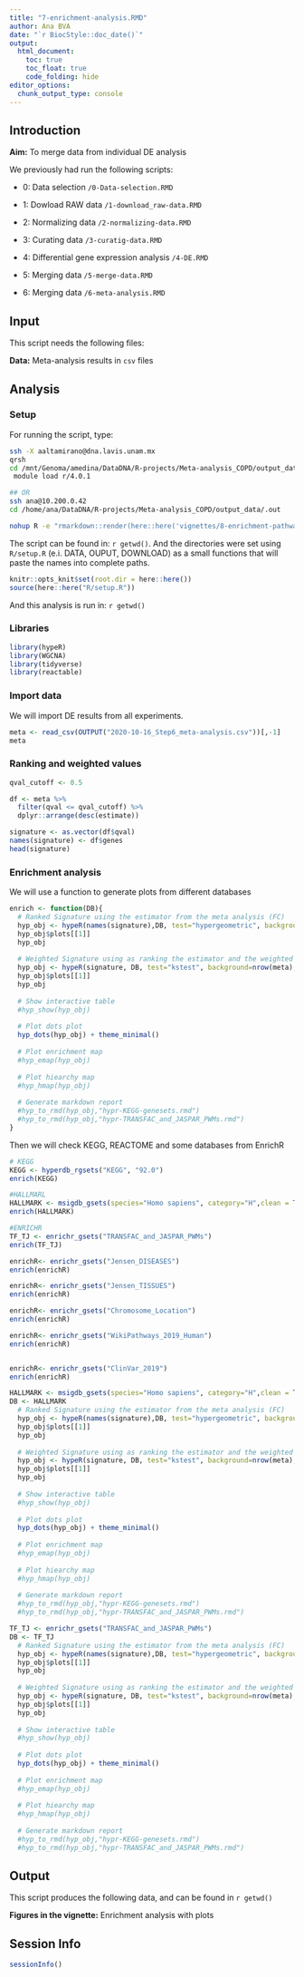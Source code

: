 ```yaml
---
title: "7-enrichment-analysis.RMD"
author: Ana BVA
date: "`r BiocStyle::doc_date()`"
output:
  html_document:
    toc: true
    toc_float: true
    code_folding: hide
editor_options: 
  chunk_output_type: console
---
```


## Introduction

<div class="alert alert-info">
  <strong>Aim:</strong> To merge data from individual DE analysis
</div>

We previously had run the following scripts:

- 0: Data selection `/0-Data-selection.RMD`

- 1: Dowload RAW data `/1-download_raw-data.RMD`

- 2: Normalizing data `/2-normalizing-data.RMD`

- 3: Curating data `/3-curatig-data.RMD`

- 4: Differential gene expression analysis  `/4-DE.RMD`

- 5: Merging data `/5-merge-data.RMD`

- 6: Merging data `/6-meta-analysis.RMD`




## Input

This script needs the following files:

<div class="alert alert-warning">
  <strong>Data:</strong> Meta-analysis results in `csv` files  
</div>

## Analysis

### Setup

For running the script, type:

```bash
ssh -X aaltamirano@dna.lavis.unam.mx
qrsh
cd /mnt/Genoma/amedina/DataDNA/R-projects/Meta-analysis_COPD/output_data/.out
 module load r/4.0.1 

## OR
ssh ana@10.200.0.42
cd /home/ana/DataDNA/R-projects/Meta-analysis_COPD/output_data/.out

nohup R -e "rmarkdown::render(here::here('vignettes/8-enrichment-pathways.RMD'))" > 8-enrichment-pathways.RMD.out &
```

The script can be found in: `r getwd() `. And the directories were set using
`R/setup.R` (e.i. DATA, OUPUT, DOWNLOAD) as a small functions that will paste the names into complete paths.


```r
knitr::opts_knit$set(root.dir = here::here())
source(here::here("R/setup.R"))
```

And this analysis is run in: `r getwd() `


### Libraries

```r
library(hypeR)
library(WGCNA)
library(tidyverse)
library(reactable)
```


### Import data

We will import DE results from all experiments. 

```r
meta <- read_csv(OUTPUT("2020-10-16_Step6_meta-analysis.csv"))[,-1]
meta
```



### Ranking and weighted values

```r
qval_cutoff <- 0.5

df <- meta %>%
  filter(qval <= qval_cutoff) %>%
  dplyr::arrange(desc(estimate))

signature <- as.vector(df$qval)
names(signature) <- df$genes
head(signature)
```

### Enrichment analysis

We will use a function to generate plots from different databases

```r

enrich <- function(DB){
  # Ranked Signature using the estimator from the meta analysis (FC)
  hyp_obj <- hypeR(names(signature),DB, test="hypergeometric", background=nrow(meta), fdr=0.5, plotting=TRUE)
  hyp_obj$plots[[1]]
  hyp_obj
  
  # Weighted Signature using as ranking the estimator and the weighted the qvalue
  hyp_obj <- hypeR(signature, DB, test="kstest", background=nrow(meta),fdr=0.5, plotting=TRUE)
  hyp_obj$plots[[1]]
  hyp_obj
  
  # Show interactive table
  #hyp_show(hyp_obj)
  
  # Plot dots plot
  hyp_dots(hyp_obj) + theme_minimal()
  
  # Plot enrichment map
  #hyp_emap(hyp_obj)
  
  # Plot hiearchy map
  #hyp_hmap(hyp_obj)
  
  # Generate markdown report
  #hyp_to_rmd(hyp_obj,"hypr-KEGG-genesets.rmd")
  #hyp_to_rmd(hyp_obj,"hypr-TRANSFAC_and_JASPAR_PWMs.rmd")
}

```

Then we will check KEGG, REACTOME and some databases from EnrichR


```r
# KEGG
KEGG <- hyperdb_rgsets("KEGG", "92.0")
enrich(KEGG)

#HALLMARL
HALLMARK <- msigdb_gsets(species="Homo sapiens", category="H",clean = T)
enrich(HALLMARK)

#ENRICHR
TF_TJ <- enrichr_gsets("TRANSFAC_and_JASPAR_PWMs")
enrich(TF_TJ)

enrichR<- enrichr_gsets("Jensen_DISEASES")
enrich(enrichR)

enrichR<- enrichr_gsets("Jensen_TISSUES")
enrich(enrichR)

enrichR<- enrichr_gsets("Chromosome_Location")
enrich(enrichR)

enrichR<- enrichr_gsets("WikiPathways_2019_Human")
enrich(enrichR)


enrichR<- enrichr_gsets("ClinVar_2019")
enrich(enrichR)

```



```r
HALLMARK <- msigdb_gsets(species="Homo sapiens", category="H",clean = T)
DB <- HALLMARK
  # Ranked Signature using the estimator from the meta analysis (FC)
  hyp_obj <- hypeR(names(signature),DB, test="hypergeometric", background=nrow(meta), fdr=0.5, plotting=TRUE)
  hyp_obj$plots[[1]]
  hyp_obj
  
  # Weighted Signature using as ranking the estimator and the weighted the qvalue
  hyp_obj <- hypeR(signature, DB, test="kstest", background=nrow(meta),fdr=0.5, plotting=TRUE)
  hyp_obj$plots[[1]]
  hyp_obj
  
  # Show interactive table
  #hyp_show(hyp_obj)
  
  # Plot dots plot
  hyp_dots(hyp_obj) + theme_minimal()
  
  # Plot enrichment map
  #hyp_emap(hyp_obj)
  
  # Plot hiearchy map
  #hyp_hmap(hyp_obj)
  
  # Generate markdown report
  #hyp_to_rmd(hyp_obj,"hypr-KEGG-genesets.rmd")
  #hyp_to_rmd(hyp_obj,"hypr-TRANSFAC_and_JASPAR_PWMs.rmd")
```


```r
TF_TJ <- enrichr_gsets("TRANSFAC_and_JASPAR_PWMs")
DB <- TF_TJ
  # Ranked Signature using the estimator from the meta analysis (FC)
  hyp_obj <- hypeR(names(signature),DB, test="hypergeometric", background=nrow(meta), fdr=0.5, plotting=TRUE)
  hyp_obj$plots[[1]]
  hyp_obj
  
  # Weighted Signature using as ranking the estimator and the weighted the qvalue
  hyp_obj <- hypeR(signature, DB, test="kstest", background=nrow(meta),fdr=0.5, plotting=TRUE)
  hyp_obj$plots[[1]]
  hyp_obj
  
  # Show interactive table
  #hyp_show(hyp_obj)
  
  # Plot dots plot
  hyp_dots(hyp_obj) + theme_minimal()
  
  # Plot enrichment map
  #hyp_emap(hyp_obj)
  
  # Plot hiearchy map
  #hyp_hmap(hyp_obj)
  
  # Generate markdown report
  #hyp_to_rmd(hyp_obj,"hypr-KEGG-genesets.rmd")
  #hyp_to_rmd(hyp_obj,"hypr-TRANSFAC_and_JASPAR_PWMs.rmd")
```





## Output

This script produces the following data, and can be found in `r getwd() ` 

<div class="alert alert-success">
  <strong>Figures in the vignette:</strong> Enrichment analysis with plots
</div>

## Session Info

```r
sessionInfo()
```





